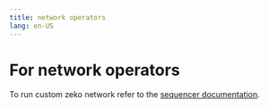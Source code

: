 ---
title: network operators
lang: en-US
---

# For network operators

To run custom zeko network refer to the [sequencer documentation](./sequencer.md#run).
